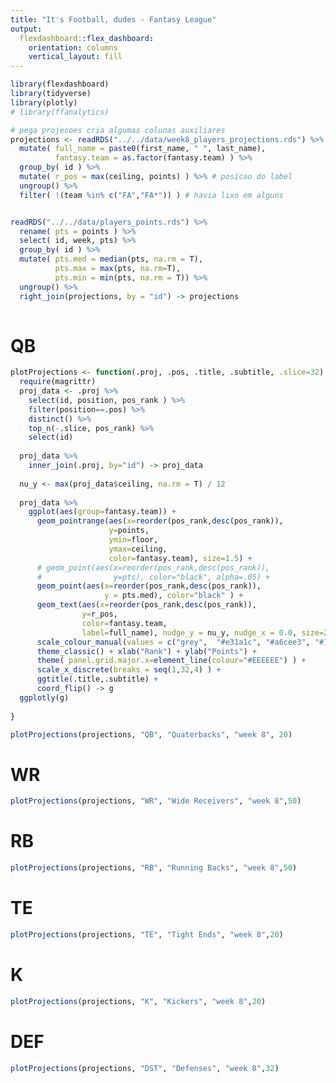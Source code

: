 ```yaml
---
title: "It's Football, dudes - Fantasy League"
output: 
  flexdashboard::flex_dashboard:
    orientation: columns
    vertical_layout: fill
---
```


```r
library(flexdashboard)
library(tidyverse)
library(plotly)
# library(ffanalytics)
```

```r

# pega projecoes cria algumas colunas auxiliares
projections <- readRDS("../../data/week8_players_projections.rds") %>% 
  mutate( full_name = paste0(first_name, " ", last_name),
          fantasy.team = as.factor(fantasy.team) ) %>%
  group_by( id ) %>% 
  mutate( r_pos = max(ceiling, points) ) %>% # posicao do label
  ungroup() %>% 
  filter( !(team %in% c("FA","FA*")) ) # havia lixo em alguns


readRDS("../../data/players_points.rds") %>%
  rename( pts = points ) %>% 
  select( id, week, pts) %>% 
  group_by( id ) %>% 
  mutate( pts.med = median(pts, na.rm = T),
          pts.max = max(pts, na.rm=T),
          pts.min = min(pts, na.rm = T)) %>% 
  ungroup() %>% 
  right_join(projections, by = "id") -> projections
  
```

QB 
========================

```r

plotProjections <- function(.proj, .pos, .title, .subtitle, .slice=32) {
  require(magrittr)
  proj_data <- .proj %>% 
    select(id, position, pos_rank ) %>% 
    filter(position==.pos) %>% 
    distinct() %>% 
    top_n(-.slice, pos_rank) %>% 
    select(id)
  
  proj_data %>% 
    inner_join(.proj, by="id") -> proj_data
  
  nu_y <- max(proj_data$ceiling, na.rm = T) / 12
  
  proj_data %>% 
    ggplot(aes(group=fantasy.team)) +
      geom_pointrange(aes(x=reorder(pos_rank,desc(pos_rank)),
                      y=points, 
                      ymin=floor, 
                      ymax=ceiling, 
                      color=fantasy.team), size=1.5) +
      # geom_point(aes(x=reorder(pos_rank,desc(pos_rank)),
      #                y=pts), color="black", alpha=.05) +
      geom_point(aes(x=reorder(pos_rank,desc(pos_rank)),
                     y = pts.med), color="black" ) +
      geom_text(aes(x=reorder(pos_rank,desc(pos_rank)), 
                y=r_pos, 
                color=fantasy.team, 
                label=full_name), nudge_y = nu_y, nudge_x = 0.0, size=2.9) +
      scale_colour_manual(values = c("grey",  "#e31a1c", "#a6cee3", "#1f78b4", "#b2df8a", "#33a02c", "#fb9a99", "#fdbf6f", "#ff7f00")) +
      theme_classic() + xlab("Rank") + ylab("Points") +
      theme( panel.grid.major.x=element_line(colour="#EEEEEE") ) +
      scale_x_discrete(breaks = seq(1,32,4) ) +
      ggtitle(.title,.subtitle) +
      coord_flip() -> g
  ggplotly(g)
  
}

plotProjections(projections, "QB", "Quaterbacks", "week 8", 20)

```

WR
========================

```r

plotProjections(projections, "WR", "Wide Receivers", "week 8",50)

```

RB
========================

```r

plotProjections(projections, "RB", "Running Backs", "week 8",50)

```

TE
========================

```r

plotProjections(projections, "TE", "Tight Ends", "week 8",20)

```


K
========================

```r

plotProjections(projections, "K", "Kickers", "week 8",20)

```


DEF
========================

```r

plotProjections(projections, "DST", "Defenses", "week 8",32)

```


